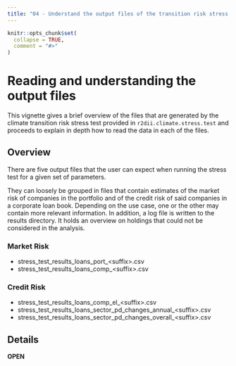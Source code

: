 ```yaml
---
title: "04 - Understand the output files of the transition risk stress test"
---
```


```r
knitr::opts_chunk$set(
  collapse = TRUE,
  comment = "#>"
)
```

# Reading and understanding the output files

This vignette gives a brief overview of the files that are generated by the
climate transition risk stress test provided in `r2dii.climate.stress.test` and
proceeds to explain in depth how to read the data in each of the files.

## Overview

There are five output files that the user can expect when running the stress
test for a given set of parameters.

They can loosely be grouped in files that contain estimates of the market risk
of companies in the portfolio and of the credit risk of said companies in a
corporate loan book. Depending on the use case, one or the other may contain
more relevant information. In addition, a log file is written to the results
directory. It holds an overview on holdings that could not be considered in the
analysis.

### Market Risk

* stress_test_results_loans_port_\<suffix\>.csv
* stress_test_results_loans_comp_\<suffix\>.csv

### Credit Risk

* stress_test_results_loans_comp_el_\<suffix\>.csv
* stress_test_results_loans_sector_pd_changes_annual_\<suffix\>.csv
* stress_test_results_loans_sector_pd_changes_overall_\<suffix\>.csv

## Details

**OPEN**
